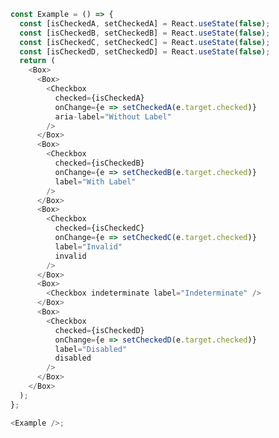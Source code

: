 ```typescript jsx
const Example = () => {
  const [isCheckedA, setCheckedA] = React.useState(false);
  const [isCheckedB, setCheckedB] = React.useState(false);
  const [isCheckedC, setCheckedC] = React.useState(false);
  const [isCheckedD, setCheckedD] = React.useState(false);
  return (
    <Box>
      <Box>
        <Checkbox
          checked={isCheckedA}
          onChange={e => setCheckedA(e.target.checked)}
          aria-label="Without Label"
        />
      </Box>
      <Box>
        <Checkbox
          checked={isCheckedB}
          onChange={e => setCheckedB(e.target.checked)}
          label="With Label"
        />
      </Box>
      <Box>
        <Checkbox
          checked={isCheckedC}
          onChange={e => setCheckedC(e.target.checked)}
          label="Invalid"
          invalid
        />
      </Box>
      <Box>
        <Checkbox indeterminate label="Indeterminate" />
      </Box>
      <Box>
        <Checkbox
          checked={isCheckedD}
          onChange={e => setCheckedD(e.target.checked)}
          label="Disabled"
          disabled
        />
      </Box>
    </Box>
  );
};

<Example />;
```
